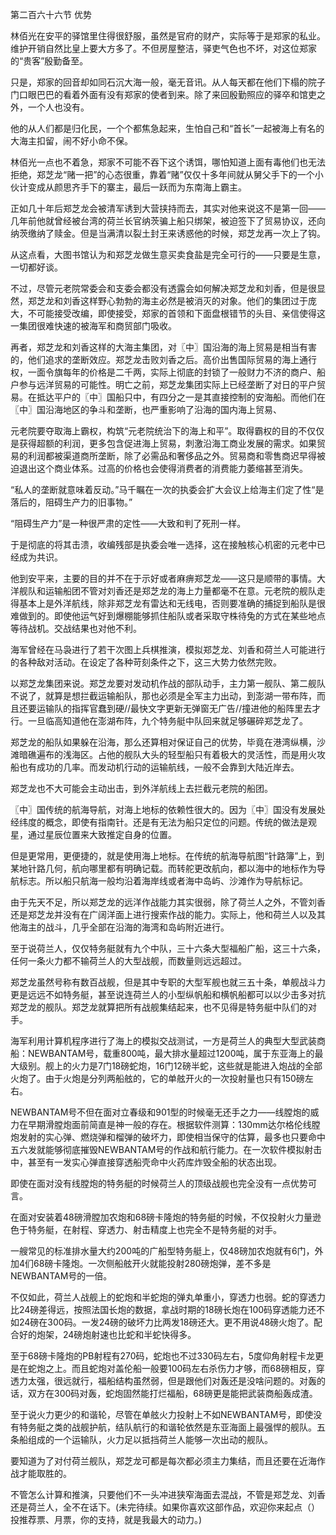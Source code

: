 

第二百六十六节 优势

林佰光在安平的驿馆里住得很舒服，虽然是官府的财产，实际等于是郑家的私业。维护开销自然比皇上要大方多了。不但房屋整洁，驿吏气色也不坏，对这位郑家的“贵客”殷勤备至。

只是，郑家的回音却如同石沉大海一般，毫无音讯。从人每天都在他们下榻的院子门口眼巴巴的看着外面有没有郑家的使者到来。除了来回殷勤照应的驿卒和馆吏之外，一个人也没有。

他的从人们都是归化民，一个个都焦急起来，生怕自己和“首长”一起被海上有名的大海主扣留，闹不好小命不保。

林佰光一点也不着急，郑家不可能不吞下这个诱饵，哪怕知道上面有毒他们也无法拒绝，郑芝龙“赌一把”的心态很重，靠着“赌”仅仅十多年间就从舅父手下的一个小伙计变成从颜思齐手下的寨主，最后一跃而为东南海上霸主。

正如几十年后郑芝龙会被清军诱到大营挟持而去，其实对他来说这不是第一回――几年前他就曾经被台湾的荷兰长官纳茨骗上船只绑架，被迫签下了贸易协议，还向纳茨缴纳了赎金。但是当满清以裂土封王来诱惑他的时候，郑芝龙再一次上了钩。

从这点看，大图书馆认为和郑芝龙做生意买卖食盐是完全可行的――只要是生意，一切都好谈。

不过，尽管元老院常委会和支委会都没有透露会如何解决郑芝龙和刘香，但是很显然，郑芝龙和刘香这样野心勃勃的海主必然是被消灭的对象。他们的集团过于庞大，不可能接受改编，即使接受，郑家的首领和下面盘根错节的头目、亲信使得这一集团很难快速的被海军和商贸部门吸收。

再者，郑芝龙和刘香这样的大海主集团，对〖中〗国沿海的海上贸易是相当有害的，他们追求的垄断效应。郑芝龙击败刘香之后。高价出售国际贸易的海上通行权，一面令旗每年的价格是二千两，实际上彻底的封锁了一般财力不济的商户、船户参与远洋贸易的可能性。明亡之前，郑芝龙集团实际上已经垄断了对日的平户贸易。在抵达平户的〖中〗国船只中，有四分之一是其直接控制的安海船。而他们在〖中〗国沿海地区的争斗和垄断，也严重影响了沿海的国内海上贸易、

元老院要夺取海上霸权，构筑“元老院统治下的海上和平”。取得霸权的目的不仅仅是获得超额的利润，更多包含促进海上贸易，刺激沿海工商业发展的需求。如果贸易的利润都被渠道商所垄断，除了必需品和奢侈品之外。贸易商和零售商迟早得被迫退出这个商业体系。过高的价格也会使得消费者的消费能力萎缩甚至消失。

“私人的垄断就意味着反动。”马千瞩在一次的执委会扩大会议上给海主们定了性“是落后的，阻碍生产力的旧事物。”

“阻碍生产力”是一种很严肃的定性――大致和判了死刑一样。

于是彻底的将其击溃，收编残部是执委会唯一选择，这在接触核心机密的元老中已经成为共识。

他到安平来，主要的目的并不在于示好或者麻痹郑芝龙――这只是顺带的事情。大洋舰队和运输船团不管对刘香还是郑芝龙的海上力量都毫不在意。元老院的舰队走得基本上是外洋航线，除非郑芝龙有雷达和无线电，否则要准确的捕捉到船队是很难做到的。即使他运气好到爆棚能够抓住船队或者采取守株待兔的方式在某些地点等待战机。交战结果也对他不利。

海军曾经在马袅进行了若干次图上兵棋推演，模拟郑芝龙、刘香和荷兰人可能进行的各种敌对活动。在设定了各种苛刻条件之下，这三大势力依然完败。

以郑芝龙集团来说。郑芝龙要对发动机作战的部队动手，主力第一舰队、第二舰队不说了，就算是想拦截运输船队，那也必须是全军主力出动，到澎湖一带布阵，而且还要运输队的指挥官蠢到硬//最快文字更新无弹窗无广告//撞进他的船阵里去才行。一旦临高知道他在澎湖布阵，九个特务艇中队回来就足够碾碎郑芝龙了。

郑芝龙的船队如果躲在沿海，那么还算相对保证自己的优势，毕竟在港湾纵横，沙滩暗礁遍布的浅海区。占他的舰队大头的轻型船只有着极大的灵活性，而是用火攻船也有成功的几率。而发动机行动的运输航线，一般不会靠到大陆近岸去。

郑芝龙也不大可能会主动出击，到外洋航线上去拦截元老院的船团。

〖中〗国传统的航海导航，对海上地标的依赖性很大的。因为〖中〗国没有发展处经纬度的概念，即使有指南针。还是有无法为船只定位的问题。传统的做法是观星，通过星辰位置来大致推定自身的位置。

但是更常用，更便捷的，就是使用海上地标。在传统的航海导航图“针路簿”上，到某地针路几何，航向哪里都有明确记载。而转舵更改航向，都以海中的地标作为导航标志。所以船只航海一般均沿着海岸线或者海中岛屿、沙滩作为导航标记。

由于先天不足，所以郑芝龙的远洋作战能力其实很弱，除了荷兰人之外，不管刘香还是郑芝龙并没有在广阔洋面上进行搜索作战的能力。实际上，他和荷兰人以及其他海主的战斗，几乎全部在沿海的海湾和岛屿附近进行。

至于说荷兰人，仅仅特务艇就有九个中队，三十六条大型福船广船，这三十六条，任何一条火力都不输荷兰人的大型战舰，而数量则远远超过。

郑芝龙虽然号称有数百战舰，但是其中专职的大型军舰也就三五十条，单舰战斗力更是远远不如特务艇，甚至说连荷兰人的小型纵帆船和横帆船都可以以少击多对抗郑芝龙的舰队。郑芝龙就算把所有战舰集结起来，也不见得是特务艇中队们的对手。

海军利用计算机程序进行了海上的模拟交战测试，一方是荷兰人的典型大型武装商船：NEWBANTAM号，载重800吨，最大排水量超过1200吨，属于东亚海上的最大级别。舰上的火力是7门18磅蛇炮，16门12磅半蛇，这些就是能进入炮战的全部火炮了。由于火炮是分列两船舷的，它的单舷开火的一次投射量也只有150磅左右。

NEWBANTAM号不但在面对立春级和901型的时候毫无还手之力――线膛炮的威力在早期滑膛炮面前简直是神一般的存在。根据软件测算：130mm达尔格伦线膛炮发射的实心弹、燃烧弹和榴弹的破坏力，即使相当保守的估算，最多也只要命中五六发就能够彻底摧毁NEWBANTAM号的作战和航行能力。在一次软件模拟射击中，甚至有一发实心弹直接穿透船壳命中火药库炸毁全船的状态出现。

即使在面对没有线膛炮的特务艇的时候荷兰人的顶级战舰也完全没有一点优势可言。

在面对安装着48磅滑膛加农炮和68磅卡隆炮的特务艇的时候，不仅投射火力量逊色于特务艇，在射程、穿透力、射击精度上也完全不是特务艇的对手。

一艘常见的标准排水量大约200吨的广船型特务艇上，仅48磅加农炮就有6门，外加4们68磅卡隆炮。一次侧船舷开火就能投射280磅炮弹，差不多是NEWBANTAM号的一倍。

不仅如此，荷兰人战舰上的蛇炮和半蛇炮的弹丸单重小，穿透力也弱。蛇的穿透力比24磅差得远，按照法国长炮的数据，拿战时期的18磅长炮在100码穿透能力还不如24磅在300码。一发24磅的破坏力比两发18磅还大。更不用说48磅火炮了。配合好的炮架，24磅炮射速也比蛇和半蛇快得多。

至于68磅卡隆炮的PB射程有270码，蛇炮也不过330码左右，5度仰角射程卡龙更是在蛇炮之上。而且蛇炮对盖伦船一般要100码左右杀伤力才够，而68磅相反，穿透力太强，很远就行，福船结构虽然弱，但是跟他们对轰还是没啥问题的。对轰的话，双方在300码对轰，蛇炮固然能打烂福船，68磅更是能把武装商船轰成渣。

至于说火力更少的和谐轮，尽管在单舷火力投射上不如NEWBANTAM号，即使没有特务艇之类的战舰护航，结队航行的和谐轮依然是东亚海面上最强悍的舰队。五条船组成的一个运输队，火力足以抵挡荷兰人能够一次出动的舰队。

要知道为了对付荷兰舰队，郑芝龙可都是每次都必须主力集结，而且还要在近海作战才能取胜的。

不管怎么计算和推演，只要他们不一头冲进狭窄海面去混战，不管是郑芝龙、刘香还是荷兰人，全不在话下。(未完待续。如果你喜欢这部作品，欢迎你来起点（）投推荐票、月票，你的支持，就是我最大的动力。)

